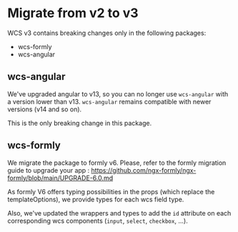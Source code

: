 
<Meta title="Documentation/Migrations/v2 to v3" />

# Migrate from v2 to v3

WCS v3 contains breaking changes only in the following packages:
- wcs-formly
- wcs-angular

## wcs-angular

We've upgraded angular to v13, so you can no longer use `wcs-angular` with a version lower than v13. `wcs-angular` remains compatible with newer versions (v14 and so on).

This is the only breaking change in this package.

## wcs-formly

We migrate the package to formly v6. Please, refer to the formly migration guide to upgrade your app : https://github.com/ngx-formly/ngx-formly/blob/main/UPGRADE-6.0.md

As formly V6 offers typing possibilities in the props (which replace the templateOptions), we provide types for each wcs field type.

Also, we've updated the wrappers and types to add the `id` attribute on each corresponding wcs components (`input`, `select`, `checkbox`, ...).
